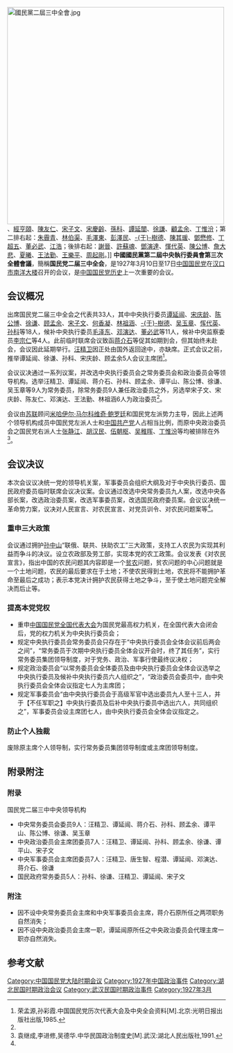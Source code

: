 [[File:國民黨二屆三中全會.jpg|500px]]、[[經亨頤|經亨頤]]、[[陳友仁|陳友仁]]、[[宋子文|宋子文]]、[[宋慶齡|宋慶齡]]、[[孫科|孫科]]、[[譚延闓|譚延闓]]、[[徐謙|徐謙]]、[[顧孟余|顧孟余]]、[[丁惟汾|丁惟汾]]；第二排右起：[[朱霽青|朱霽青]]、[[林伯渠|林伯渠]]、[[毛澤東|毛澤東]]、[[彭澤民|彭澤民]]、[[于樹德|-{于}-樹德]]、[[陳其瑗|陳其瑗]]、[[鄧懋修|鄧懋修]]、[[丁超五|丁超五]]、[[董必武|董必武]]、[[江浩|江浩]]；後排右起：[[谢晋_(1883年)|謝晉]]、[[許蘇魂|許蘇魂]]、[[鄧演達|鄧演達]]、[[惲代英|惲代英]]、[[陳公博|陳公博]]、[[詹大悲|詹大悲]]、[[夏曦|夏曦]]、[[王法勤|王法勤]]、[[王樂平|王樂平]]、[[周起剛|周起剛]]。]]
'''中國國民黨第二屆中央執行委員會第三次全體會議'''，簡稱'''国民党二届三中全会'''，是1927年3月10日至17日[[中国国民党|中国国民党]]在[[汉口市|汉口市]][[南洋大楼|南洋大楼]]召开的会议，是[[中国国民党历史|中国国民党历史]]上一次重要的会议。

==会议概况==
出席国民党二届三中全会之代表共33人，其中中央执行委员[[谭延闿|谭延闿]]、[[宋庆龄|宋庆龄]]、[[陈公博|陈公博]]、[[徐谦|徐谦]]、[[顾孟余|顾孟余]]、[[宋子文|宋子文]]、[[何香凝|何香凝]]、[[林祖涵|林祖涵]]、[[于树德|-{于}-樹德]]、[[吴玉章|吴玉章]]、[[恽代英|恽代英]]、[[孙科|孙科]]等18人，候补中央执行委员[[毛泽东|毛泽东]]、[[邓演达|邓演达]]、[[董必武|董必武]]等11人，候补中央监察委员[[李宗仁|李宗仁]]等4人。此前临时联席会议致函[[蒋介石|蒋介石]]等促其如期到会，但其始终未赴会，会议因此延期举行。[[汪精卫|汪精卫]]因正处由国外返回途中，亦缺席。正式会议之前，推举谭延闿、徐谦、孙科、宋庆龄、顾孟余5人会议主席团<ref name=book1>荣孟源,孙彩霞.中国国民党历次代表大会及中央全会资料[M].北京:光明日报出版社出版,1985.</ref>。

会议议决通过一系列议案，并改选中央执行委员会之常务委员会和政治委员会等领导机构。选举汪精卫、谭延闿、蒋介石、孙科、顾孟余、谭平山、陈公博、徐谦、吴玉章等9人为常务委员，除常务委员9人兼任政治委员之外，另选举宋子文、宋庆龄、陈友仁、邓演达、王法勤、林祖涵6人为政治委员<ref name=book1></ref>。

会议由[[苏联|苏联]]顾问[[米哈伊尔·马尔科维奇·鲍罗廷|米哈伊尔·马尔科维奇·鲍罗廷]]和国民党左派势力主导，因此上述两个领导机构成员中国民党左派人士和[[中国共产党|中国共产党]]人占相当比例，而原中央政治委员会之国民党右派人士[[张静江|张静江]]、[[胡汉民|胡汉民]]、[[伍朝枢|伍朝枢]]、[[吴稚晖|吴稚晖]]、[[丁惟汾|丁惟汾]]等均被排除在外<ref name=book2>袁继成,李进修,吴德华.中华民国政治制度史[M].武汉:湖北人民出版社,1991.</ref>。

==会议决议==
本次会议议决统一党的领导机关案，军事委员会组织大纲及对于中央执行委员、国民政府委员临时联席会议决议案。会议通过改选中央常务委员九人案，改选中央各部长案，改选政治委员案，改选军事委员案，改选国民政府委员案。会议议决统一革命势力案，议决对人民宣言、对农民宣言、对党员训令、对农民问题案等<ref name=book1/>。

===重申三大政策===
会议通过拥护[[孙中山|孙中山]]“联俄、联共、扶助农工”三大政策，支持工人农民为实现其利益而争斗的决议。设立农政部及劳工部，实现本党的农工政策。会议发表《对农民宣言》，指出中国的农民问题其内容即是一个[[贫农|贫农]]问题，贫农问题的中心问题就是一个土地问题，农民的最后要求在于土地；不使农民得到土地，农民将不能拥护革命至最后之成功；表示本党决计拥护农民获得土地之争斗，至于使土地问题完全解决而后止等。

===提高本党党权===
*重申[[中国国民党全国代表大会|中国国民党全国代表大会]]为国民党最高权力机关，在全国代表大会闭会后，党的权力机关为中央执行委员会；
*规定中央执行委员会常务委员会只存在于“中央执行委员会全体会议前后两会之间”，“常务委员于次期中央执行委员全体会议开会时，终了其任务”，实行常务委员集团领导制度，对于党务、政治、军事行使最终议决权；
*规定政治委员会“以常务委员会全体委员及由中央执行委员会全体会议选举之中央执行委员及候补中央执行委员六人组织之”，“政治委员会委员中，由中央执行委员会全体会议指定七人为主席团；
*规定军事委员会“由中央执行委员会于高级军官中选出委员九人至十三人，并于【不任军职之】中央执行委员及后补中央执行委员中选出六人，共同组织之”，军事委员会设主席团七人，由中央执行委员会全体会议指定之。

===防止个人独裁===
废除原主席个人领导制，实行常务委员集团领导制度或主席团领导制度。

==附录附注==
===附录===
国民党二届三中中央领导机构
*中央常务委员会委员9人：汪精卫、谭延闿、蒋介石、孙科、顾孟余、谭平山、陈公博、徐谦、吴玉章
*中央政治委员会主席团委员7人：汪精卫、谭延闿、孙科、顾孟余、徐谦、谭平山、宋子文
*中央军事委员会主席团委员7人：汪精卫、唐生智、程潜、谭延闿、邓演达、蒋介石、徐谦
*国民政府常务委员5人：孙科、徐谦、汪精卫、谭延闿、宋子文

===附注===
*因不设中央常务委员会主席和中央军事委员会主席，蒋介石原所任之两项职务自然消失；
*因不设中央政治委员会主席一职，谭延闿原所任之中央政治委员会代理主席一职亦自然消失。

==参考文献==
{{Reflist|2}}

{{中國國民黨會議|中全會}}

[[Category:中国国民党大陆时期会议|Category:中国国民党大陆时期会议]]
[[Category:1927年中国政治事件|Category:1927年中国政治事件]]
[[Category:湖北民国时期政治会议|Category:湖北民国时期政治会议]]
[[Category:武汉民国时期政治事件|Category:武汉民国时期政治事件]]
[[Category:1927年3月|Category:1927年3月]]
